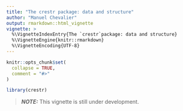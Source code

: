 ```yaml
---
title: "The crestr package: data and structure"
author: "Manuel Chevalier"
output: rmarkdown::html_vignette
vignette: >
  %\VignetteIndexEntry{The `crestr`package: data and structure}
  %\VignetteEngine{knitr::rmarkdown}
  %\VignetteEncoding{UTF-8}
---
```


```r
knitr::opts_chunk$set(
  collapse = TRUE,
  comment = "#>"
)
```

```r
library(crestr)
```

> **_NOTE:_**  This vignette is still under development.
